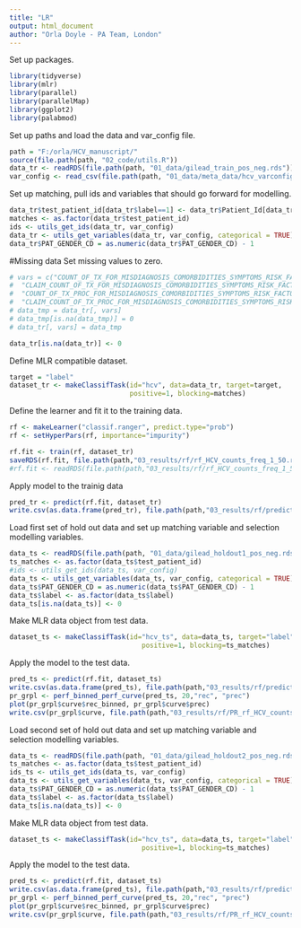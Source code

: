 ```yaml
---
title: "LR"
output: html_document
author: "Orla Doyle - PA Team, London"
---
```

Set up packages. 
```r
library(tidyverse)
library(mlr)
library(parallel)
library(parallelMap)
library(ggplot2)
library(palabmod)
```

Set up paths and load the data and var_config file. 
```r
path = "F:/orla/HCV_manuscript/"
source(file.path(path, "02_code/utils.R"))
data_tr <- readRDS(file.path(path, "01_data/gilead_train_pos_neg.rds"))
var_config <- read_csv(file.path(path, "01_data/meta_data/hcv_varconfig_counts_freq.csv"))
```

Set up matching, pull ids and variables that should go forward for modelling. 
```r
data_tr$test_patient_id[data_tr$label==1] <- data_tr$Patient_Id[data_tr$label==1]
matches <- as.factor(data_tr$test_patient_id)
ids <- utils_get_ids(data_tr, var_config)
data_tr <- utils_get_variables(data_tr, var_config, categorical = TRUE)
data_tr$PAT_GENDER_CD = as.numeric(data_tr$PAT_GENDER_CD) - 1 
```

#Missing data
Set missing values to zero. 
```r
# vars = c("COUNT_OF_TX_FOR_MISDIAGNOSIS_COMORBIDITIES_SYMPTOMS_RISK_FACTORS",
#  "CLAIM_COUNT_OF_TX_FOR_MISDIAGNOSIS_COMORBIDITIES_SYMPTOMS_RISK_FACTORS",
#  "COUNT_OF_TX_PROC_FOR_MISDIAGNOSIS_COMORBIDITIES_SYMPTOMS_RISK_FACTORS",
#  "CLAIM_COUNT_OF_TX_PROC_FOR_MISDIAGNOSIS_COMORBIDITIES_SYMPTOMS_RISK_FACTORS")
# data_tmp = data_tr[, vars]
# data_tmp[is.na(data_tmp)] = 0
# data_tr[, vars] = data_tmp

data_tr[is.na(data_tr)] <- 0

```

Define MLR compatible dataset. 
```r
target = "label"
dataset_tr <- makeClassifTask(id="hcv", data=data_tr, target=target, 
                              positive=1, blocking=matches)

```

Define the learner and fit it to the training data. 
```r
rf <- makeLearner("classif.ranger", predict.type="prob")
rf <- setHyperPars(rf, importance="impurity")

rf.fit <- train(rf, dataset_tr)
saveRDS(rf.fit, file.path(path,"03_results/rf/rf_HCV_counts_freq_1_50.rds"))
#rf.fit <- readRDS(file.path(path,"03_results/rf/rf_HCV_counts_freq_1_50.rds"))
```

Apply model to the trainig data
```r
pred_tr <- predict(rf.fit, dataset_tr)
write.csv(as.data.frame(pred_tr), file.path(path,"03_results/rf/predictions_tr_rf_HCV_counts_freq_1_50.csv"))
```


Load first set of hold out data and set up matching variable and selection modelling variables. 
```r
data_ts <- readRDS(file.path(path, "01_data/gilead_holdout1_pos_neg.rds"))
ts_matches <- as.factor(data_ts$test_patient_id)
#ids <- utils_get_ids(data_ts, var_config)
data_ts <- utils_get_variables(data_ts, var_config, categorical = TRUE)
data_ts$PAT_GENDER_CD = as.numeric(data_ts$PAT_GENDER_CD) - 1 
data_ts$label <- as.factor(data_ts$label)
data_ts[is.na(data_ts)] <- 0
```
Make MLR data object from test data. 
```r
dataset_ts <- makeClassifTask(id="hcv_ts", data=data_ts, target="label",
                                 positive=1, blocking=ts_matches)
```
Apply the model to the test data. 
```r
pred_ts <- predict(rf.fit, dataset_ts)
write.csv(as.data.frame(pred_ts), file.path(path,"03_results/rf/predictions_ts_rf_HCV_counts_freq_1_50.csv"))
pr_grpl <- perf_binned_perf_curve(pred_ts, 20,"rec", "prec")
plot(pr_grpl$curve$rec_binned, pr_grpl$curve$prec)
write.csv(pr_grpl$curve, file.path(path,"03_results/rf/PR_rf_HCV_counts_freq_1_50.rds"))
```

Load second set of hold out data and set up matching variable and selection modelling variables. 
```r
data_ts <- readRDS(file.path(path, "01_data/gilead_holdout2_pos_neg.rds"))
ts_matches <- as.factor(data_ts$test_patient_id)
ids_ts <- utils_get_ids(data_ts, var_config)
data_ts <- utils_get_variables(data_ts, var_config, categorical = TRUE)
data_ts$PAT_GENDER_CD = as.numeric(data_ts$PAT_GENDER_CD) - 1
data_ts$label <- as.factor(data_ts$label)
data_ts[is.na(data_ts)] <- 0
```
Make MLR data object from test data. 
```r
dataset_ts <- makeClassifTask(id="hcv_ts", data=data_ts, target="label",
                                 positive=1, blocking=ts_matches)
```
Apply the model to the test data. 
```r
pred_ts <- predict(rf.fit, dataset_ts)
write.csv(as.data.frame(pred_ts), file.path(path,"03_results/rf/predictions_ts_rf_HCV_counts_freq_1_50_2.csv"))
pr_grpl <- perf_binned_perf_curve(pred_ts, 20,"rec", "prec")
plot(pr_grpl$curve$rec_binned, pr_grpl$curve$prec)
write.csv(pr_grpl$curve, file.path(path,"03_results/rf/PR_rf_HCV_counts_freq_1_50_2.rds"))
```

